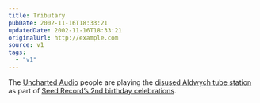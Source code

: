 ```yaml
---
title: Tributary
pubDate: 2002-11-16T18:33:21
updatedDate: 2002-11-16T18:33:21
originalUrl: http://example.com
source: v1
tags:
  - "v1"
---
```


The [Uncharted Audio][1] people are playing the [disused Aldwych tube station][2] as part of [Seed Record&#8217;s 2nd birthday celebrations][3].

[1]: http://www.unchartedaudio.com/news/ "Uncharted Audio: News"
[2]: http://www.starfury.demon.co.uk/uground/aldwych.html "Underground History: Aldwych Underground Station"
[3]: http://ardisson.net/seed/ "ardisson.net: Seed Records Birthday Lineup"

